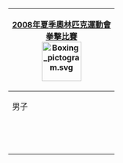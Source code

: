 {| style="padding:0.3em; float:right; margin-left:15px; border:1px solid #E75480; background:#FFD7D7; font-size:90%; line-height:1.5em"
|- style="background:#E34234; text-align:center;"
!colspan=5|<span style="color:#FFFFFF;">[[2008年夏季奧林匹克運動會]]</span><br><span style="color:#FFFFFF;">[[2008年夏季奧林匹克運動會拳擊比賽|拳擊比賽]]</span><br/>[[File:Boxing pictogram.svg|80px]]
|- style="background:#ED918D; text-align:center;"
|colspan=5|男子
|-
|
|
|
|[[2008年夏季奧林匹克運動會拳擊次蠅量級比賽|次蠅量級(48公斤)]]
|
|-
|
|
|
|[[2008年夏季奧林匹克運動會拳擊蠅量級比賽|蠅量級(51公斤)]]
|
|-
|
|
|
|[[2008年夏季奧林匹克運動會拳擊雛量級比賽|雛量級(54公斤)]]
|
|-
|
|
|
|[[2008年夏季奧林匹克運動會拳擊羽量級比賽|羽量級(57公斤)]]
|
|-
|
|
|
|[[2008年夏季奧林匹克運動會拳擊輕量級比賽|輕量級(60公斤)]]
|
|-
|
|
|
|[[2008年夏季奧林匹克運動會拳擊次沉量級比賽|次沉量級(64公斤)]]
|
|-
|
|
|
|[[2008年夏季奧林匹克運動會拳擊沉量級比賽|沉量級(69公斤)]]
|
|-
|
|
|
|[[2008年夏季奧林匹克運動會拳擊中量級比賽|中量級(75公斤)]]
|
|-
|
|
|
|[[2008年夏季奧林匹克運動會拳擊次重量級比賽|次重量級(81公斤)]]
|
|-
|
|
|
|[[2008年夏季奧林匹克運動會拳擊重量級比賽|重量級(91公斤)]]
|
|-
|
|
|
|[[2008年夏季奧林匹克運動會拳擊超重量級比賽|超重量級(91公斤以上)]]
|
|}